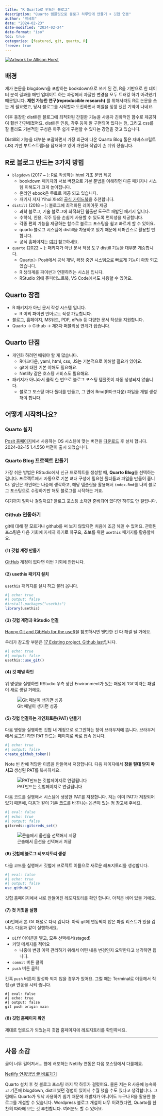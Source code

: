 ```yaml
---
title: "R Quarto로 만드는 블로그"
description: "Quarto 템플릿으로 블로그 하루만에 만들기 + 깃헙 연동"
author: "박세희"
date: "2024-02-23"
date-modified: "2024-02-24" 
date-format: "iso"
toc: true 
categories: [featured, git, quarto, R]
freeze: true 
---
```


::: {writing}
[![Artwork by Allison Horst](writing.webp)](https://allisonhorst.com/horst-hill-collaborations)
:::

## 배경

제가 논문을 blogdown을 포함하는 bookdown으로 쓰게 된 건, R을 기반으로 한 데이터 분석 결과를 매번 업데이트 하는 과정에서 자잘한 변경을 모두 트래킹 하기 어려웠기 때문입니다. **재현 가능한 연구(reproducible research)** 를 위해서라도 R로 논문을 쓰는 게 필요했고, 당시 블로그를 시작할까 도전하면서 며칠을 낑낑 댔던 기억이 나네요.

이후 등장한 distill은 블로그에 최적화된 간결한 기능을 사용자 친화적인 함수로 제공하여 훨씬 간편해졌어요. distill은 인용, 각주 등이 잘 구현되어 있다는 점, 그리고 css를 잘 몰라도 기본적인 구성은 아주 쉽게 구현할 수 있다는 강점을 갖고 있습니다.

Distill의 기능을 대부분 포괄하면서 가장 최근에 나온 Quarto Blog 툴은 자바스크립트(JS) 기반 부트스트랩5을 탑재하고 있어 개인화 작업이 손 쉬워 졌습니다.

## R로 블로그 만드는 3가지 방법

-   `blogdown` (2017 \~ ): R로 작성하는 html 기초 문법 제공
    -   bookdown 패키지의 서브 버전으로 기본 문법을 이해하면 다른 패키지나 시스템 이해도가 크게 높아집니다.\
    -   온라인 ebook은 무료로 제공 되고 있습니다.\
    -   패키지 저자 Yihui Xie의 [공식 가이드북](https://bookdown.org/yihui/blogdown/)을 추천합니다.
-   `distill` (2018 \~ ): 블로그에 최적화된 레이아웃 제공
    -   과학 블로그, 기술 블로그에 최적화된 웹출판 도구로 패발된 패키지 입니다.\
    -   수학식, 인용, 각주 등을 손쉽게 사용할 수 있도록 편의성을 제공합니다.\
    -   각종 편의 기능을 제공하는 함수로 블로그 포스팅을 쉽고 빠르게 할 수 있어요.\
    -   quarto 블로그 시스템에 distill을 차용하고 있기 때문에 레퍼런스로 활용할 만 합니다.\
    -   공식 홈페이지는 [여기](https://rstudio.github.io/distill/) 참고하세요.
-   `quarto` (2022 \~ ): 패키지가 아닌 문서 작성 도구 distill 기능을 대부분 계승합니다.
    -   Quarto는 Posit에서 공식 개발, 확장 중인 시스템으로 빠르게 기능이 확장 되고 있습니다.
    -   R 생태계를 파이썬과 연결하려는 시스템 입니다.
    -   RStudio 외에 쥬피터노트북, VS Code에서도 사용할 수 있어요.

## Quarto 장점

-   R 패키지가 아닌 문서 작성 시스템 입니다.
    -   R 이외 파이썬 언어로도 작성 가능합니다.
-   블로그, 홈페이지, MS워드, PDF, ePub 등 다양한 문서 작성을 지원합니다.
-   Quarto -\> Github -\> 제3자 퍼블리싱 연계가 쉽습니다.

## Quarto 단점

-   개인화 하려면 배워야 할 게 많습니다.
    -   R마크다운, yaml, html, css, JS는 기본적으로 이해할 필요가 있어요.
    -   git에 대한 기본 이해도 필요해요.
    -   Netlify 같은 호스팅 서비스도 필요해요.
-   패키지가 아니라서 클릭 한 번으로 블로그 포스팅 템플릿이 자동 생성되지 않습니다.
    -   블로그 포스팅 마다 폴더를 만들고, 그 안에 Rmd(R마크다운) 파일을 개별 생성해야 합니다.

## 어떻게 시작하나요?

### Quarto 설치

[Posit 홈페이지](https://quarto.org)에서 사용하는 OS 시스템에 맞는 버전을 [다운로드](https://quarto.org/docs/download/) 후 설치 합니다. 2024-02-15 1.4.550 버전이 출시 되었습니다.

### Quarto Blog 프로젝트 만들기

가장 쉬운 방법은 RStudio에서 신규 프로젝트를 생성할 때, **Quarto Blog**를 선택하는 겁니다. 프로젝트에서 자동으로 기본 뼈대 구성에 필요한 폴더들과 파일을 만들어 줍니다. 일단은 개인화는 나중에 생각하고, 해당 템플릿을 활용해서 `index.Rmd`를 나의 블로그 포스팅으로 수정하기만 해도 블로그를 시작하는 거죠.

여기까지 얼마나 걸릴까요? 블로그 포스팅 소재만 준비되어 있다면 하루도 안 걸립니다.

### Github 연동하기

git에 대해 잘 모르거나 github를 써 보지 않았다면 처음에 조금 헤맬 수 있어요. 관련된 포스팅은 다음 기회에 자세히 하기로 하구요, 초보를 위한 `usethis` 패키지를 활용할께요.

#### (1) 깃헙 계정 만들기

[GitHub](https://github.com) 계정이 없다면 이번 기회에 만듭니다.

#### (2) usethis 패키지 설치

`usethis` 패키지를 설치 하고 불러 옵니다.

```r
#| echo: true 
#| output: false 
#install.packages("usethis")
library(usethis) 
```

#### (3) 깃헙 계정과 RStudio 연결

[Happy Git and GibHub for the useR](https://happygitwithr.com)을 참조하시면 왠만한 건 다 해결 될 거에요.

우리가 참고할 부분은 [17 Existing project, Github last](https://happygitwithr.com/existing-github-last)입니다.

```r
#| echo: true 
#| output: false 
usethis::use_git()
```

#### (4) 깃 패널 확인

위 명령을 실행하면 RStudio 우측 상단 Environment가 있는 패널에 'Git'이라는 패널이 새로 생길 거에요.

![Git 패널이 생기면 성공](git_panel.webp)

#### (5) 깃헙 연결하는 개인화토큰(PAT) 만들기

다음 명령을 실행하면 깃헙 내 계정으로 로그인하는 창이 브라우저에 뜹니다. 브라우저에서 로그인 하면 PAT 만드는 페이지로 바로 접속 됩니다.

```r
#| echo: true 
#| output: false 
create_github_token()
```

Note 빈 칸에 적당한 이름을 만들어서 저장합니다. 다음 페이지에서 **창을 절대 닫지 마시고** 생성된 PAT를 복사하세요.

![PAT만드는 깃헙페이지로 연결됩니다](github_PAT.webp)

다음 코드를 실행해서 시스템에 생성한 PAT를 저장합니다. 저는 이미 PAT가 저장되어 있기 때문에, 다음과 같이 기존 코드를 바꾸냐는 옵션이 있는 점 참고해 주세요.

```r
#| eval: false
#| echo: true
#| output: false 
gitcreds::gitcreds_set()
```

![콘솔에서 옵션을 선택해서 저장](gitcred_set.webp)

#### (6) 깃헙에 블로그 레포지토리 생성

다음 코드를 실행해서 깃헙에 프로젝트 이름으로 새로운 레포지토리를 생성합니다.

```r
#| eval: false
#| echo: true
#| output: false 
use_github() 
```

깃헙 홈페이지에서 새로 만들어진 레포지토리를 확인 합니다. 아직은 비어 있을 거에요.

#### (7) 첫 커밋을 실행

(4)번에서 본 Git 패널로 다시 갑니다. 아직 git에 연동되지 않은 파일 리스트가 있을 겁니다. 다음과 같이 실행하세요.

-   `Diff` 아이콘을 열고, 모두 선택해서(staged)\
-   커밋 메세지를 적어요
    -   나중에 변경 이력 관리하기 위해서 어떤 내용 변경인지 요약한다고 생각하면 됩니다.\
-   `commit` 버튼 클릭\
-   `push` 버튼 클릭

간혹 `push` 버튼이 활성화 되지 않을 경우가 있어요. 그럴 때는 Terminal로 이동해서 직접 git 연동을 시켜 줍니다.

```shell
#| eval: false
#| echo: true
#| output: false 
git push origin main
```

#### (8) 깃헙 홈페이지 확인

제대로 업로드가 되었는지 깃헙 홈페이지에 레포지토리를 확인하세요.

------------------------------------------------------------------------

## 사용 소감

글이 너무 길어져서... 웹에 배포하는 Netlify 연동은 다음 포스팅에서 다룰께요.

[Netlify 연동방법 글 바로가기](https://mindfulanalytics.netlify.app/posts/netlify-deployment/netlify-deployment)

Quarto 설치 후 첫 블로그 포스팅 까지 딱 하루가 걸렸어요. 물론 저는 R 사용에 능숙하고 기존에 blogdown, distill 썼던 경험이 있어서 수월 했을 수도 있다고 생각합니다. 그럼에도 Quarto가 워낙 사용하기 쉽기 때문에 개발자가 아니어도 누구나 R을 활용한 블로그를 개설할 수 있습니다. Wordpress 블로그 개설이 너무 어려웠다면, Quarto를 찬찬히 따라해 보는 것 추천합니다. 여러분도 할 수 있어요.
